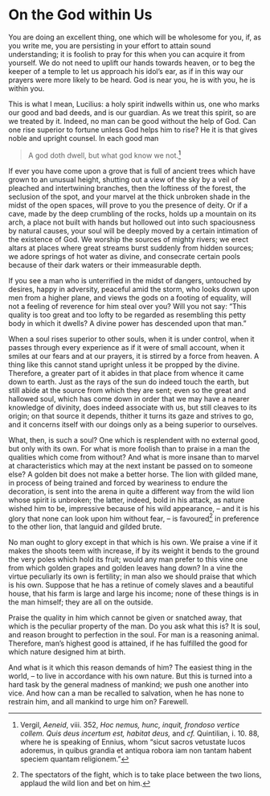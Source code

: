 # On the God within Us

You are doing an excellent thing, one which will be wholesome for you, if, as you write me, you are persisting in your effort to attain sound understanding; it is foolish to pray for this when you can acquire it from yourself.
We do not need to uplift our hands towards heaven, or to beg the keeper of a temple to let us approach his idol's ear, as if in this way our prayers were more likely to be heard.
God is near you, he is with you, he is within you.

This is what I mean, Lucilius: a holy spirit indwells within us, one who marks our good and bad deeds, and is our guardian.
As we treat this spirit, so are we treated by it.
Indeed, no man can be good without the help of God.
Can one rise superior to fortune unless God helps him to rise?
He it is that gives noble and upright counsel.
In each good man

> A god doth dwell, but what god know we not.[^41-1]

If ever you have come upon a grove that is full of ancient trees which have grown to an unusual height, shutting out a view of the sky by a veil of pleached and intertwining branches, then the loftiness of the forest, the seclusion of the spot, and your marvel at the thick unbroken shade in the midst of the open spaces, will prove to you the presence of deity.
Or if a cave, made by the deep crumbling of the rocks, holds up a mountain on its arch, a place not built with hands but hollowed out into such spaciousness by natural causes, your soul will be deeply moved by a certain intimation of the existence of God.
We worship the sources of mighty rivers; we erect altars at places where great streams burst suddenly from hidden sources; we adore springs of hot water as divine, and consecrate certain pools because of their dark waters or their immeasurable depth.

If you see a man who is unterrified in the midst of dangers, untouched by desires, happy in adversity, peaceful amid the storm, who looks down upon men from a higher plane, and views the gods on a footing of equality, will not a feeling of reverence for him steal over you?
Will you not say: "This quality is too great and too lofty to be regarded as resembling this petty body in which it dwells?
A divine power has descended upon that man."

When a soul rises superior to other souls, when it is under control, when it passes through every experience as if it were of small account, when it smiles at our fears and at our prayers, it is stirred by a force from heaven.
A thing like this cannot stand upright unless it be propped by the divine.
Therefore, a greater part of it abides in that place from whence it came down to earth.
Just as the rays of the sun do indeed touch the earth, but still abide at the source from which they are sent; even so the great and hallowed soul, which has come down in order that we may have a nearer knowledge of divinity, does indeed associate with us, but still cleaves to its origin; on that source it depends, thither it turns its gaze and strives to go, and it concerns itself with our doings only as a being superior to ourselves.

What, then, is such a soul?
One which is resplendent with no external good, but only with its own.
For what is more foolish than to praise in a man the qualities which come from without?
And what is more insane than to marvel at characteristics which may at the next instant be passed on to someone else?
A golden bit does not make a better horse.
The lion with gilded mane, in process of being trained and forced by weariness to endure the decoration, is sent into the arena in quite a different way from the wild lion whose spirit is unbroken; the latter, indeed, bold in his attack, as nature wished him to be, impressive because of his wild appearance, -- and it is his glory that none can look upon him without fear, -- is favoured[^41-2] in preference to the other lion, that languid and gilded brute.

No man ought to glory except in that which is his own.
We praise a vine if it makes the shoots teem with increase, if by its weight it bends to the ground the very poles which hold its fruit; would any man prefer to this vine one from which golden grapes and golden leaves hang down?
In a vine the virtue peculiarly its own is fertility; in man also we should praise that which is his own.
Suppose that he has a retinue of comely slaves and a beautiful house, that his farm is large and large his income; none of these things is in the man himself; they are all on the outside.

Praise the quality in him which cannot be given or snatched away, that which is the peculiar property of the man.
Do you ask what this is?
It is soul, and reason brought to perfection in the soul.
For man is a reasoning animal.
Therefore, man's highest good is attained, if he has fulfilled the good for which nature designed him at birth.

And what is it which this reason demands of him?
The easiest thing in the world, -- to live in accordance with his own nature.
But this is turned into a hard task by the general madness of mankind; we push one another into vice.
And how can a man be recalled to salvation, when he has none to restrain him, and all mankind to urge him on?
Farewell.

[^41-1]: Vergil, *Aeneid*, viii. 352, *Hoc nemus, hunc, inquit, frondoso vertice collem. Quis deus incertum est, habitat deus,* and *cf.* Quintilian, i. 10. 88, where he is speaking of Ennius, whom "sicut sacros vetustate lucos adoremus, in quibus grandia et antiqua robora iam non tantam habent speciem quantam religionem."

[^41-2]: The spectators of the fight, which is to take place between the two lions, applaud the wild lion and bet on him.